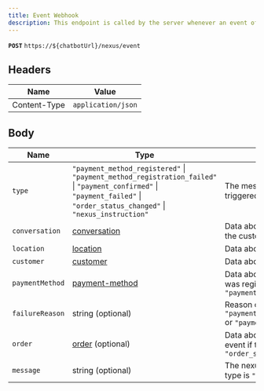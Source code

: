 ```yaml
---
title: Event Webhook
description: This endpoint is called by the server whenever an event of importance for the chatbot is received.
---
```


**`POST`** `https://${chatbotUrl}/nexus/event`

## Headers

| Name         | Value              |
| ------------ | ------------------ |
| Content-Type | `application/json` |

## Body

| Name            | Type                                                                                                                                                                        | Description                                                                                 |
| --------------- | --------------------------------------------------------------------------------------------------------------------------------------------------------------------------- | ------------------------------------------------------------------------------------------- |
| `type`          | `"payment_method_registered"` \| `"payment_method_registration_failed"` \| `"payment_confirmed"` \| `"payment_failed"` \| `"order_status_changed"` \| `"nexus_instruction"` | The message of the customer that triggered the chatbot                                      |
| `conversation`  | [conversation](/chatbot/types/conversation)                                                                                                                                 | Data about the conversation between the customer and the restaurant                         |
| `location`      | [location](/chatbot/types/location)                                                                                                                                         | Data about the restaurant                                                                   |
| `customer`      | [customer](/chatbot/types/customer)                                                                                                                                         | Data about the customer                                                                     |
| `paymentMethod` | [payment-method](/chatbot/types/payment-method)                                                                                                                             | Data about the payment method that was registered. If type is `"payment_method_registered"` |
| `failureReason` | string (optional)                                                                                                                                                           | Reason of failure if type is `"payment_method_registration_failed"` or `"payment_failed"`   |
| `order`         | [order](/chatbot/types/order) (optional)                                                                                                                                    | Data about the order concerned by the event if type is `"order_status_changed"`             |
| `message`       | string (optional)                                                                                                                                                           | The nexus message, present only if type is `"nexus_instruction"`                            |

